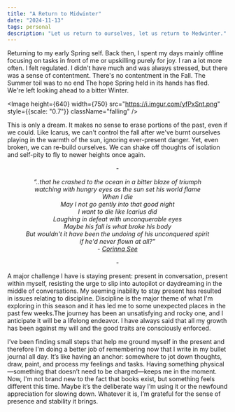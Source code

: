 ```yaml
---
title: "A Return to Midwinter"
date: "2024-11-13"
tags: personal
description: "Let us return to ourselves, let us return to Medwinter."
---
```


Returning to my early Spring self. Back then, I spent my days mainly offline focusing on tasks in front of me or upskilling purely for joy. I ran a lot more often. I felt regulated. I didn't have much and was always stressed, but there was a sense of contentment. There's no contentment in the Fall. The Summer toil was to no end The hope Spring held in its hands has fled. We're left looking ahead to a bitter Winter.

<Image height={640} width={750} src="https://i.imgur.com/yfPxSnt.png" style={{scale: "0.7"}} className="falling" />

This is only a dream. It makes no sense to erase portions of the past, even if we could. Like Icarus, we can't control the fall after we've burnt ourselves playing in the warmth of the sun, ignoring ever-present danger. Yet, even broken, we can re-build ourselves. We can shake off thoughts of isolation and self-pity to fly to newer heights once again.

<center><p className="ornamental">-</p></center>

<center><i><p>“..that he crashed to the ocean in a bitter blaze of triumph<br/>watching with hungry eyes as the sun set his world flame<br/>When I die<br/>May I not go gently into that good night<br/>I want to die like Icarius did<br/>Laughing in defeat with unconquerable eyes<br/>Maybe his fall is what broke his body<br/>But wouldn't it have been the undoing of his unconquered spirit<br/> if he'd never flown at all?”<br/>- <a href="https://www.pinterest.com/pin/517351075964129145/">Corinna See</a></p></i></center>

<center><p className="ornamental">-</p></center>


A major challenge I have is staying present: present in conversation, present within myself, resisting the urge to slip into autopilot or daydreaming in the middle of conversations. My seeming inability to stay present has resulted in issues relating to discipline. Discipline is the major theme of what I'm exploring in this season and it has led me to some unexpected places in the past few weeks.The journey has been an unsatisfying and rocky one, and I anticipate it will be a lifelong endeavor. I have always said that all my growth has been against my will and the good traits are consciously enforced.

I’ve been finding small steps that help me ground myself in the present and therefore I'm doing a better job of remembering now that I write in my bullet journal all day. It’s like having an anchor: somewhere to jot down thoughts, draw, paint, and process my feelings and tasks. Having something physical—something that doesn’t need to be charged—keeps me in the moment.  Now, I'm not brand new to the fact that books exist, but something feels different this time. Maybe it’s the deliberate way I’m using it or the newfound appreciation for slowing down. Whatever it is, I’m grateful for the sense of presence and stability it brings.


